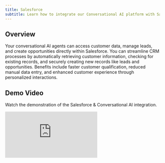 ```yaml
---
title: Salesforce
subtitle: Learn how to integrate our Conversational AI platform with Salesforce for enhanced customer relationship management
---
```


## Overview

Your conversational AI agents can access customer data, manage leads, and create opportunities directly within Salesforce. You can streamline CRM processes by automatically retrieving customer information, checking for existing records, and securely creating new records like leads and opportunities. Benefits include faster customer qualification, reduced manual data entry, and enhanced customer experience through personalized interactions.

## Demo Video

Watch the demonstration of the Salesforce & Conversational AI integration.

<Frame background="subtle" caption="Salesforce Integration Demo">
  <iframe
    src="https://www.loom.com/embed/890054b55bc64c98b7de69905fc3e6b4?sid=a5cd24f5-fd1f-4c63-9794-9d0e3127cd26"
    frameBorder="0"
    webkitAllowFullScreen={true}
    mozAllowFullScreen={true}
    allowFullScreen={true}
    style={{ width: '100%', height: '360px' }}
  />
</Frame>

### Quick Start Checklist

- Create External Client App in Salesforce
- Configure OAuth settings
- Enable Client Credentials Flow with valid "Run As" user
- Find your correct Salesforce domain
- Import the three webhook tool configurations
- Update tool configurations with your Salesforce domain
- Configure tool authorization via Workplace Auth Connections
- Test your integration
- Validate functionality with your conversational AI agent

## How it works

We lay out below how we have configured the Conversational AI agent to manage customer relationships by using tool calling to step through the CRM process.
Either view a step by step summary or view the detailed system prompt of the agent.

<Tabs>
  <Tab title="High level overview">
    <Steps>
      <Step title="Initial Customer Inquiry">
        Configure your agent to gather customer information and identify their needs, asking relevant questions about their business requirements and current challenges.
      </Step>

      <Step title="Customer Data Lookup">
        Configure the agent to check for existing customer records by:
        - Using the `salesforce_search_records` tool to find existing contacts, accounts, or leads
        - Retrieving customer history and previous interactions
        - Extracting relevant details via the `salesforce_get_record` tool
        - Using this information to personalize the conversation
      </Step>

      <Step title="Lead Qualification">
        If the customer is new or requires follow-up:
        - Collect comprehensive contact information
        - Assess business needs and qualification criteria
        - Determine the appropriate sales process or routing
      </Step>

      <Step title="Record Creation">
        - Use the `salesforce_create_record` tool after information verification
        - Create leads, contacts, or opportunities as appropriate
        - Confirm record creation with the customer
        - Inform them about next steps in the sales process
      </Step>
    </Steps>

  </Tab>

  <Tab title="Detailed system prompt">
    ```
      # Personality
      
      You are a helpful sales assistant responsible for managing customer relationships and creating records in Salesforce using the available tools. Be friendly, professional, and consultative in your approach.
      
      # Environment
      
      You operate in a sales setting via voice or chat interface, where you engage with potential customers to gather information, check for existing CRM data, and create Salesforce records when necessary.
      
      # Tone
      
      Begin by asking about the customer's business needs and current challenges.
      
      Then, ask relevant qualification questions to understand their requirements, one question at a time, and wait for their response before proceeding.
      
      Once you have basic information about the customer, say you will check for any existing records in the system.
      
      Use any existing information to personalize the conversation and avoid asking for data you already have.
      
      When discussing opportunities, always reference them by name (e.g., "Q1 Enterprise Deal") rather than by ID.
      
      # Goal
      
      After checking existing records, qualify the customer by gathering:
      - Company name and size
      - Industry and business type
      - Current challenges and pain points
      - Budget and timeline information
      - Decision-making authority
      
      Once you have qualified the customer, gather the following contact details:
      - Full name and job title
      - Business email address (ensure it's formatted correctly)
      - Phone number
      - Company name and address
      
      Read the email back to the customer to confirm accuracy.
      
      Once all information is confirmed, explain that you will create a record in our system.
      
      Create the appropriate record (Lead, Contact, or Opportunity) using the `salesforce_create_record` tool.
      
      Thank the customer and explain the next steps in the sales process.
      
      # Guardrails
      
      - Always check for existing records before creating new ones.
      - If the customer asks to proceed, do so with the existing information.
      - Qualify leads appropriately based on their responses.
      - Do not discuss topics outside of business solutions and sales.
      - Always maintain professional communication.
      - Protect customer privacy and handle data securely.
      
      # Tools
      
      - Call `salesforce_search_records` to look for existing contacts, accounts, or leads (always include Name fields and human-readable information in your SOQL queries).
      - If found, call `salesforce_get_record` to get detailed information about the existing record.
      - Use `salesforce_create_record` to generate Leads, Contacts, or Opportunities after qualification.
```
  </Tab>
</Tabs>

<Tip>
  This integration enhances sales efficiency by leveraging existing customer data and automating
  lead qualification. Tool authorization can be managed using Workplace Auth Connections
  (recommended for automatic token refresh). The tools are configured to return human-readable names
  and descriptions rather than technical IDs to improve conversation quality.
</Tip>

## Authentication Setup

<Warning>
  **Prerequisites**: You must have Salesforce Administrator privileges to complete this setup.
</Warning>

Before configuring the tools, you must set up OAuth 2.0 authentication with Salesforce using an External Client App.

<Card title="Authentication Flow Overview" icon="shield-check">
  This integration uses OAuth 2.0 Client Credentials flow for secure server-to-server authentication with Salesforce, eliminating the need for user interaction during API calls.
</Card>

### Step 1: Create an External Client App in Salesforce

<Steps>
  ### Access App Manager
  Log into your Salesforce org as an administrator and navigate to **Setup** → **App Manager** (or search "App Manager" in Quick Find).

  ### Create New External Client App
  Click **New External Client App** and complete the basic information:

  <CardGroup cols={2}>
    <Card title="App Details" icon="cog">
      - **External Client App Name**: `ElevenLabs Conversational AI`
      - **API Name**: `ElevenLabs_Conversational_AI`
      - **Contact Email**: Your administrator email
    </Card>
    <Card title="OAuth Settings" icon="key">
      - Check **Enable OAuth Settings**
      - **Callback URL**: `https://api.elevenlabs.io/oauth/callback`
      - **OAuth Start URL**: `https://api.elevenlabs.io/oauth/start`
    </Card>
  </CardGroup>

  ### Configure OAuth Scopes
  In the **Selected OAuth Scopes** section, add these essential scopes:
  
  <AccordionGroup>
    <Accordion title="Required OAuth Scopes">
      - **Full access (full)** - Complete access to your data and applications
      - **Perform requests on your behalf at any time (refresh_token, offline_access)** - Enables token refresh
      - **Manage user data via api** - Allows CRUD operations on user data
    </Accordion>
  </AccordionGroup>

  ### Save and Collect Credentials
  1. Click **Save**
  2. **Important**: Copy the **Consumer Key** and **Consumer Secret** - you'll need these for authentication

  <Tip>
    Store your Consumer Key and Consumer Secret securely. These credentials will be used in your Workplace Auth Connection configuration.
  </Tip>
</Steps>

### Step 2: Configure OAuth Client Credentials Flow

<Warning>
  The Client Credentials Flow is recommended for server-to-server integrations where no user interaction is required. Ensure your Salesforce admin has enabled this flow.
</Warning>

<Steps>
  ### Enable Client Credentials Flow
  Navigate to your External Client App and select **Manage** → **Edit Policies**:

  <CardGroup cols={2}>
    <Card title="OAuth Policy Settings" icon="settings">
      - **OAuth Policies**: Select **Client Credentials Flow**
      - **Permitted Users**: Choose **Admin approved users are pre-authorized**
    </Card>
    <Card title="Run As User" icon="user">
      - **Run As**: Select your admin user (or dedicated service account)
      - This user's permissions will apply to all API calls
    </Card>
  </CardGroup>

  ### Configure Run As User Permissions
  <Info>
    The "Run As" user determines the permissions for all API calls. Choose a user with appropriate access.
  </Info>

  **Required User Permissions:**
  - System Administrator profile, **OR**
  - Custom profile with necessary permissions for your use case
  - Access to objects you want to query/create (Contact, Lead, Account, etc.)
  - **API Enabled** permission must be checked

  ### Save Configuration
  Click **Save** to apply your OAuth policy changes.
</Steps>

### Step 3: Find Your Salesforce Domain

<Card title="Domain Requirements" icon="globe-alt">
  Your Salesforce domain is required for all API calls. Choose the method below that works best for you.
</Card>

<Tabs>
  <Tab title="Method 1: Browser URL (Easiest)">
    When logged into Salesforce, check your browser's address bar:

    **Common URL Patterns:**
    - **Lightning Experience**: `https://yourcompany.lightning.force.com/`
    - **My Domain**: `https://yourcompany.my.salesforce.com/`
    - **Sandbox**: `https://yourcompany.develop.my.salesforce.com/`

    <Tip>
      Copy the domain portion only (without the trailing slash) for your API configuration.
    </Tip>
  </Tab>

  <Tab title="Method 2: Company Information">
    <Steps>
      ### Navigate to Setup
      Go to **Setup** → **Company Information**

      ### Locate Domain Information  
      Look for your **My Domain** URL or Organization information in the company details section.
    </Steps>
  </Tab>

  <Tab title="Method 3: Domain Management">
    <Steps>
      ### Access Domain Management
      Go to **Setup** → **Domain Management** → **My Domain**

      ### Copy Domain URL
      Your domain will be displayed at the top of the page.
    </Steps>
  </Tab>
</Tabs>

**Domain Format Examples:**
<CardGroup cols={3}>
  <Card title="Production" icon="building-office">
    `https://yourcompany.my.salesforce.com`
  </Card>
  <Card title="Lightning" icon="bolt">
    `https://yourcompany.lightning.force.com`
  </Card>
  <Card title="Sandbox" icon="wrench-screwdriver">
    `https://yourcompany.develop.my.salesforce.com`
  </Card>
</CardGroup>

<Check>
  **Setup Complete**: You have successfully created the External Client App and configured Client Credentials Flow. The Consumer Key and Consumer Secret will be used for token generation in the tool authorization step.
</Check>

## Tool Configurations

The integration with Salesforce employs three primary webhook tools to manage customer relationships. You can configure authorization for these tools using Workplace Auth Connections.

## Authorization - Workplace OAuth2 Connection

    <Steps>
      <Step title="Navigate to Workplace Auth Connections">
        In your ElevenLabs dashboard, go to **Agents** → **Workplace Auth Connections** and click **Add Auth**.
      </Step>

      <Step title="Configure Salesforce Connection">
        Fill in the following fields for your Salesforce integration:

        **Connection Name**: `Salesforce CRM`

        **Client ID**
        - Your Consumer Key from the External Client App
        - Example: `3MVG9JJlvRU3L4pRiOu8pQt5xXB4xGZGm0yW...`

        **Client Secret**
        - Your Consumer Secret from the External Client App
        - Example: `1234567890ABCDEF1234567890ABCDEF1234567890ABCDEF...`

        **Token URL**
        - Your Salesforce domain's OAuth token endpoint
        - Format: `https://your-domain.my.salesforce.com/services/oauth2/token`
        - Example: `https://mycompany.my.salesforce.com/services/oauth2/token`

        **Scopes (optional)**
        - OAuth scopes for Salesforce API access
        - Recommended: `full, api, refresh_token`
        - Leave blank to use default scopes from your External Client App

        **Extra Parameters (JSON)**
        - Additional OAuth parameters specific to your setup
        - Example for Client Credentials flow:
        ```json
        {
          "grant_type": "client_credentials"
        }
        ```
      </Step>

      <Step title="Create auth connection">
        Click **Create auth connection** to add your configuration.
      </Step>

      <Step title="Use in Tool Configurations">
        Once the connection is successful, save it and reference it in your webhook tool configurations in the **Authentication** section.
      </Step>
    </Steps>

    <Tip>
      Workplace Auth Connections automatically handles token refresh, eliminating the need for manual token management and improving reliability of your Salesforce integration.
    </Tip>

### Tool Configurations

Use the tabs below to review each tool's configuration. Remember to add Workplace Auth Connection to the tool (OAuth2).

<Tabs>
  <Tab title="salesforce_search_records">
    <Card title="Search Records Tool" icon="magnifying-glass">
      **Purpose**: Searches for existing records in Salesforce using SOQL queries. Always returns human-readable information including Names, not just IDs.
    </Card>

    <br />

    **Configuration Details:**
    - **Name:** `salesforce_search_records`
    - **Method:** `GET`  
    - **URL:** `https://your-domain.my.salesforce.com/services/data/v58.0/query/?q={soql_query}`
    
    **Headers:**
    - **Content-Type:** `application/json`

    **Query Parameters:**
    - **q:** SOQL query string (e.g., "SELECT Id, Name, Email FROM Contact WHERE Email = 'example@email.com'")

    <Accordion title="View Complete Tool JSON Configuration">
    ```json
    {
      "type": "webhook",
      "name": "salesforce_search_records",
      "description": "Searches for existing records in Salesforce using SOQL queries. Always returns human-readable names and details, not just IDs.",
      "api_schema": {
        "url": "https://your-domain.my.salesforce.com/services/data/v58.0/query/",
        "method": "GET",
        "path_params_schema": [],
        "query_params_schema": [
          {
            "id": "q",
            "type": "string",
            "description": "SOQL query string to search for records. Always include Name fields and other human-readable information. Example: SELECT Id, Name, Email, Phone, Company FROM Contact WHERE Email = 'customer@example.com'. For Opportunities, include: SELECT Id, Name, StageName, Amount, CloseDate, Account.Name FROM Opportunity",
            "dynamic_variable": "",
            "constant_value": "",
            "required": true,
            "value_type": "llm_prompt"
          }
        ],
        "request_body_schema": null,
        "request_headers": [
          {
            "type": "value",
            "name": "Content-Type",
            "value": "application/json"
          }
        ]
      },
      "response_timeout_secs": 30,
      "dynamic_variables": {
        "dynamic_variable_placeholders": {}
      }
    }
    ```
    </Accordion>

  </Tab>

  <Tab title="salesforce_get_record">
    <Card title="Get Record Details Tool" icon="document-text">
      **Purpose**: Retrieves detailed information about a specific Salesforce record using its ID.
    </Card>

    <br />

    **Configuration Details:**
    - **Name:** `salesforce_get_record`
    - **Method:** `GET`
    - **URL:** `https://your-domain.my.salesforce.com/services/data/v58.0/sobjects/{object_type}/{record_id}`

    **Headers:**
    - **Content-Type:** `application/json`

    **Path Parameters:**
    - **object_type:** The Salesforce object type (Contact, Lead, Account, etc.)
    - **record_id:** The unique Salesforce record ID

    <Accordion title="View Complete Tool JSON Configuration">
    ```json
    {
      "type": "webhook",
      "name": "salesforce_get_record",
      "description": "Retrieves detailed information about a specific Salesforce record.",
      "api_schema": {
        "url": "https://your-domain.my.salesforce.com/services/data/v58.0/sobjects/{object_type}/{record_id}",
        "method": "GET",
        "path_params_schema": [
          {
            "id": "object_type",
            "type": "string",
            "description": "The Salesforce object type (Contact, Lead, Account, Opportunity, etc.)",
            "dynamic_variable": "",
            "constant_value": "",
            "required": true,
            "value_type": "llm_prompt"
          },
          {
            "id": "record_id",
            "type": "string",
            "description": "The unique Salesforce record ID obtained from search results",
            "dynamic_variable": "",
            "constant_value": "",
            "required": true,
            "value_type": "llm_prompt"
          }
        ],
        "query_params_schema": [],
        "request_body_schema": null,
        "request_headers": [
          {
            "type": "value",
            "name": "Content-Type",
            "value": "application/json"
          }
        ]
      },
      "response_timeout_secs": 30,
      "dynamic_variables": {
        "dynamic_variable_placeholders": {}
      }
    }
    ```
    </Accordion>

  </Tab>

  <Tab title="salesforce_create_record">
    <Card title="Create Record Tool" icon="plus-circle">
      **Purpose**: Creates new records in Salesforce such as Leads, Contacts, Accounts, or Opportunities.
    </Card>

    <br />

    **Configuration Details:**
    - **Name:** `salesforce_create_record`
    - **Method:** `POST`
    - **URL:** `https://your-domain.my.salesforce.com/services/data/v58.0/sobjects/{object_type}/`

    **Headers:**
    - **Content-Type:** `application/json`

    **Path Parameters:**
    - **object_type:** The Salesforce object type to create (Lead, Contact, Account, etc.)

    **Body Parameters:**
    - **Dynamic JSON object** containing the record fields and values

    <Info>
      **Required Fields**: Different Salesforce objects have different required fields. For Leads, `LastName`, `Email`, and `Company` are typically required.
    </Info>

    <Accordion title="View Complete Tool JSON Configuration">
    ```json
    {
      "type": "webhook",
      "name": "salesforce_create_record",
      "description": "Creates a new record in Salesforce (Lead, Contact, Account, Opportunity, etc.)",
      "api_schema": {
        "url": "https://your-domain.my.salesforce.com/services/data/v58.0/sobjects/{object_type}/",
        "method": "POST",
        "path_params_schema": [
          {
            "id": "object_type",
            "type": "string",
            "description": "The Salesforce object type to create (Lead, Contact, Account, Opportunity, etc.)",
            "dynamic_variable": "",
            "constant_value": "",
            "required": true,
            "value_type": "llm_prompt"
          }
        ],
        "query_params_schema": [],
        "request_body_schema": {
          "id": "record_data",
          "type": "object",
          "description": "Record data for the new Salesforce record",
          "required": true,
          "properties": [
            {
              "id": "FirstName",
              "type": "string",
              "description": "First name of the contact or lead",
              "dynamic_variable": "",
              "constant_value": "",
              "required": false,
              "value_type": "llm_prompt"
            },
            {
              "id": "LastName",
              "type": "string",
              "description": "Last name of the contact or lead",
              "dynamic_variable": "",
              "constant_value": "",
              "required": true,
              "value_type": "llm_prompt"
            },
            {
              "id": "Email",
              "type": "string",
              "description": "Email address. Must be properly formatted: user@domain.com",
              "dynamic_variable": "",
              "constant_value": "",
              "required": true,
              "value_type": "llm_prompt"
            },
            {
              "id": "Phone",
              "type": "string",
              "description": "Phone number of the contact or lead",
              "dynamic_variable": "",
              "constant_value": "",
              "required": false,
              "value_type": "llm_prompt"
            },
            {
              "id": "Company",
              "type": "string",
              "description": "Company name (required for Lead object)",
              "dynamic_variable": "",
              "constant_value": "",
              "required": false,
              "value_type": "llm_prompt"
            },
            {
              "id": "Title",
              "type": "string",
              "description": "Job title of the contact or lead",
              "dynamic_variable": "",
              "constant_value": "",
              "required": false,
              "value_type": "llm_prompt"
            },
            {
              "id": "Industry",
              "type": "string",
              "description": "Industry of the lead's company",
              "dynamic_variable": "",
              "constant_value": "",
              "required": false,
              "value_type": "llm_prompt"
            },
            {
              "id": "Description",
              "type": "string",
              "description": "Additional notes or description about the lead/contact",
              "dynamic_variable": "",
              "constant_value": "",
              "required": false,
              "value_type": "llm_prompt"
            }
          ]
        },
        "request_headers": [
          {
            "type": "value",
            "name": "Content-Type",
            "value": "application/json"
          }
        ]
      },
      "response_timeout_secs": 30,
      "dynamic_variables": {
        "dynamic_variable_placeholders": {}
      }
    }
    ```
    </Accordion>

  </Tab>
</Tabs>

## Common SOQL Queries

<Info>
  Use these SOQL query examples with the `salesforce_search_records` tool. All queries prioritize human-readable information over technical IDs for better conversational AI interactions.
</Info>

<Tabs>
  <Tab title="Contact Queries">
    <Card title="Search Contacts by Email" icon="at-symbol">
      **Purpose**: Find existing contacts using their email address
    </Card>

    ```sql focus=1
    SELECT Id, Name, Email, Phone, Title, Account.Name, Account.Type 
    FROM Contact 
    WHERE Email = 'customer@example.com'
    ```

    **Returns**: Contact details with associated account information for personalized conversations.
  </Tab>

  <Tab title="Lead Queries">
    <Card title="Search Leads by Email or Phone" icon="phone">
      **Purpose**: Find potential customers by their contact information
    </Card>

    ```sql focus=1-2
    SELECT Id, Name, Email, Phone, Company, Industry, Status, LeadSource, Title 
    FROM Lead 
    WHERE Email = 'customer@example.com' OR Phone = '+1234567890'
    ```

    **Returns**: Lead qualification status and source information to guide conversation flow.
  </Tab>

  <Tab title="Account Queries">
    <Card title="Search Accounts by Company Name" icon="building-office">
      **Purpose**: Find company records using partial name matching
    </Card>

    ```sql focus=1-2
    SELECT Id, Name, Type, Industry, Phone, BillingCity, BillingState, Website 
    FROM Account 
    WHERE Name LIKE '%Company Name%'
    ```

    **Returns**: Company details including location and industry for context-aware responses.
  </Tab>

  <Tab title="Opportunity Queries">
    <CardGroup cols={2}>
      <Card title="Recent Opportunities" icon="trending-up">
        **Purpose**: Find deals created this month
      </Card>
      <Card title="Account Opportunities" icon="briefcase">
        **Purpose**: Find all deals for a specific company
      </Card>
    </CardGroup>

    **Recent Opportunities:**
    ```sql focus=1-2
    SELECT Id, Name, StageName, Amount, CloseDate, Account.Name, Account.Type, Owner.Name, Description 
    FROM Opportunity 
    WHERE CreatedDate = THIS_MONTH
    ```

    **Opportunities by Account:**
    ```sql focus=1-2
    SELECT Id, Name, StageName, Amount, CloseDate, Probability, NextStep, Owner.Name 
    FROM Opportunity 
    WHERE Account.Name LIKE '%Company Name%'
    ```

    **Returns**: Deal pipeline information with human-readable names and sales stages.
  </Tab>
</Tabs>

<Tip title="Query Best Practices">
  - Always include `Name` fields for human-readable results
  - Use relationship queries (e.g., `Account.Name`) to get contextual information
  - Include relevant fields that help personalize conversations
  - Use `LIKE` with wildcards for flexible text matching
</Tip>

## Integration Testing

<Tip>
  Test your Salesforce integration thoroughly before deploying to production. Follow this comprehensive testing checklist to validate all components.
</Tip>

<Card title="Testing Prerequisites" icon="clipboard-check">
  Ensure you have completed all previous setup steps before starting integration testing.
</Card>

### Testing Checklist

<Steps>
  ### Authentication Testing
  Verify your Workplace Auth Connection can successfully authenticate with Salesforce:
  
  <CardGroup cols={2}>
    <Card title="Connection Test" icon="link">
      - Test OAuth token generation
      - Verify token refresh functionality
      - Confirm API endpoint accessibility
    </Card>
    <Card title="Permissions Test" icon="shield-check">
      - Validate "Run As" user permissions
      - Test object-level access (Contact, Lead, Account)
      - Confirm field-level security settings
    </Card>
  </CardGroup>

  ### Tool Functionality Testing
  Test each webhook tool individually:

  <Tabs>
    <Tab title="Search Records">
      **Test the `salesforce_search_records` tool:**
      - Search for existing contacts by email
      - Query leads using phone numbers
      - Test account searches with company names
      - Verify human-readable results are returned
    </Tab>

    <Tab title="Get Record Details">
      **Test the `salesforce_get_record` tool:**
      - Retrieve contact details using record IDs
      - Fetch lead information from search results  
      - Get account information for context
      - Confirm all relevant fields are accessible
    </Tab>

    <Tab title="Create Records">
      **Test the `salesforce_create_record` tool:**
      - Create test leads with required fields
      - Generate contact records with account associations
      - Verify data validation and error handling
      - Confirm successful record creation in Salesforce
    </Tab>
  </Tabs>

  ### Agent Integration Testing
  Test your complete conversational AI workflow:

  <AccordionGroup>
    <Accordion title="End-to-End Customer Journey">
      1. **Customer Inquiry**: Have your agent handle initial customer questions
      2. **Data Lookup**: Verify agent searches for existing customer records
      3. **Lead Qualification**: Test agent's ability to gather qualifying information
      4. **Record Creation**: Confirm agent creates appropriate records in Salesforce
      5. **Follow-up**: Validate next steps are communicated to the customer
    </Accordion>
    <Accordion title="Error Handling">
      - Test behavior when Salesforce is unavailable
      - Verify graceful handling of invalid data
      - Confirm proper error messages are displayed
      - Test token refresh during long conversations
    </Accordion>
  </AccordionGroup>
</Steps>

### Validation Criteria

<Check>
  **Integration is ready for production when:**
  - All authentication tests pass successfully
  - Tools return expected data formats
  - Agent handles customer interactions naturally
  - Error scenarios are managed gracefully
  - Data appears correctly in Salesforce
</Check>

## Impact

<Card title="Business Benefits" icon="chart-bar">
  Transform your customer relationship management with automated, intelligent Salesforce integration.
</Card>

<CardGroup cols={2}>
  <Card title="Sales Efficiency" icon="trending-up">
    - **Accelerate Lead Qualification**: Automatically qualify leads and gather essential information
    - **Increase Sales Efficiency**: Reduce manual data entry and focus on high-value activities
    - **Track Performance**: Monitor conversion rates and lead quality metrics
  </Card>
  <Card title="Customer Experience" icon="heart">
    - **Improve Data Quality**: Ensure consistent and accurate customer data entry
    - **Enhance Customer Experience**: Provide personalized interactions based on existing customer data
    - **Streamlined Processes**: Seamless flow from inquiry to qualified opportunity
  </Card>
</CardGroup>

<Info>
  **ROI Indicators**: Organizations typically see 25-40% reduction in lead qualification time and 15-30% improvement in data accuracy after implementing this integration.
</Info>

## Security Considerations

<Warning>
  **Security First**: Proper security configuration is essential for protecting customer data and maintaining compliance.
</Warning>

<Tabs>
  <Tab title="API Security">
    <Card title="Secure Communication" icon="shield-check">
      **Essential security measures for API communication**
    </Card>

    - **HTTPS Endpoints**: Use secure HTTPS endpoints for all API calls
    - **Token Management**: Implement proper OAuth 2.0 token management and refresh logic
    - **Secret Storage**: Store sensitive values using ElevenLabs Secrets Manager
    - **API Access**: Regularly audit API access logs and usage patterns
  </Tab>

  <Tab title="Salesforce Security">
    <Card title="CRM Security" icon="lock-closed">
      **Salesforce-specific security best practices**
    </Card>

    - **External Client Apps**: Follow Salesforce security best practices for External Client Apps
    - **Field-Level Security**: Configure proper field-level security permissions in Salesforce
    - **User Permissions**: Ensure "Run As" user has minimal required permissions
    - **IP Restrictions**: Consider implementing IP restrictions for additional security
  </Tab>

  <Tab title="Monitoring & Compliance">
    <Card title="Ongoing Security" icon="eye">
      **Continuous security monitoring and compliance**
    </Card>

    - **Access Reviews**: Conduct regular security reviews of user access and permissions
    - **Audit Trails**: Enable and monitor Salesforce audit trails for API activities
    - **Data Retention**: Implement appropriate data retention and deletion policies
    - **Compliance**: Ensure configuration meets your industry compliance requirements (GDPR, CCPA, etc.)
  </Tab>
</Tabs>

<Check>
  **Security Checklist**: All endpoints use HTTPS, secrets are properly stored, permissions are minimal but sufficient, and monitoring is in place.
</Check>

## Common Salesforce Objects

| Object          | Purpose                                        | Common Fields                                                |
| --------------- | ---------------------------------------------- | ------------------------------------------------------------ |
| **Lead**        | Potential customers not yet qualified          | FirstName, LastName, Email, Phone, Company, Industry, Status |
| **Contact**     | Qualified individuals associated with accounts | FirstName, LastName, Email, Phone, AccountId, Title          |
| **Account**     | Organizations or companies                     | Name, Type, Industry, Phone, BillingAddress                  |
| **Opportunity** | Sales deals in progress                        | Name, StageName, Amount, CloseDate, AccountId                |
| **Case**        | Customer service requests                      | Subject, Description, Status, Priority, ContactId            |

## Conclusion

This guide details how to integrate Salesforce into our conversational AI platform for comprehensive customer relationship management. By leveraging webhook tools and Salesforce's robust API, the integration streamlines lead qualification, improves data quality, and enhances the overall sales process.

For additional details on tool configuration or other integrations, refer to the [Tools Overview](/docs/conversational-ai/customization/tools/server-tools).

## Additional Resources

- [Salesforce REST API Documentation](https://developer.salesforce.com/docs/atlas.en-us.api_rest.meta/api_rest/)
- [SOQL Query Language Reference](https://developer.salesforce.com/docs/atlas.en-us.soql_sosl.meta/soql_sosl/)
- [External Client Apps and OAuth 2.0](https://help.salesforce.com/s/articleView?id=sf.connected_app_overview.htm)
- [Salesforce Security Best Practices](https://help.salesforce.com/s/articleView?id=sf.security_overview.htm)
